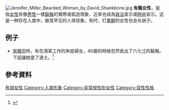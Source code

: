 {{Onesource|time=2022-06-06T18:07:20+00:00}}
[[File:Jennifer_Miller_Bearded_Woman_by_David_Shankbone.jpg|thumb]]
'''有鬍女性'''，是指[[女性|女性]]有像[[男性|男性]]一樣[[鬍鬚|鬍鬚]]的實際或假造現象，近來也成為[[政治|政治]]宣示或[[時尚|時尚]]宣示。这是一种存在人类中，极其罕见的人体现象。有时，打[[睪酮|睪酮]]的女性也会长胡子。
==例子==
*[[宋徽宗|宋徽宗]]時，有在酒家工作的朱姓婦女，40歲的時候忽然長出了六七[[寸|寸]]的鬍鬚。下詔讓她當了道士。<ref>{{cite book|author1=張岱|author1-link= 張岱 (明朝)||title=《[[s:夜航船|夜航船]]》 |chapter =[[s:夜航船/卷18#婦女生須|婦女生須]] }}</ref>

==參考資料==
{{commons|Bearded_Lady}}
<references />

{{生物小作品}}
{{Human_hair}}
[[Category:有胡女性|]]
[[Category:人类形象|Category:人类形象]]
[[Category:非常规性别女性|Category:非常规性别女性]]
[[Category:双性性格|Category:双性性格]]
